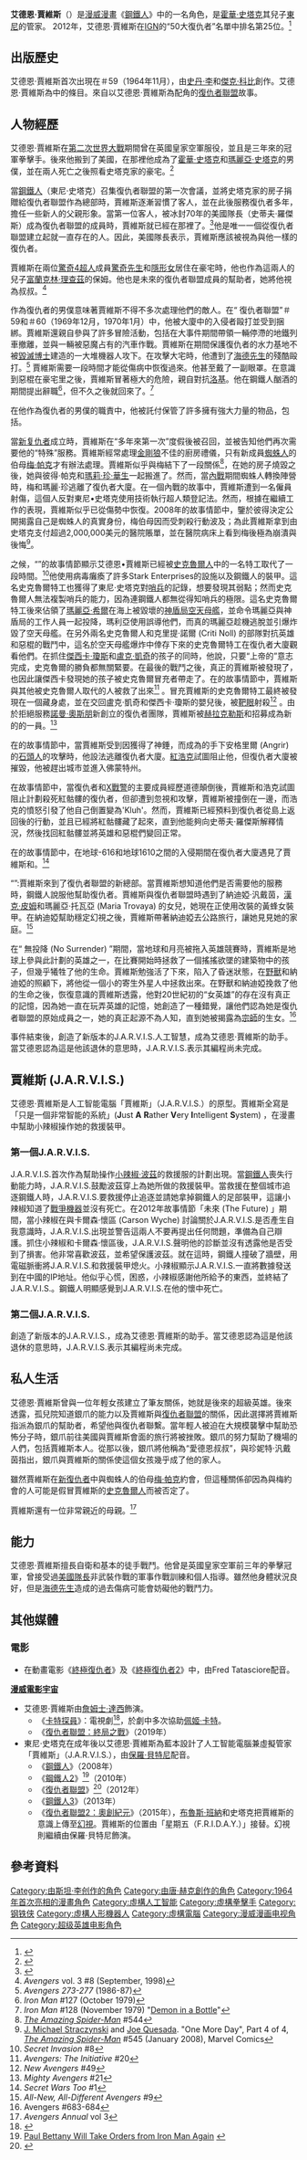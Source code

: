 {{noteTA
|G1=美國漫畫
|G2=Movie
|G3=Show
|1=zh-hk:候活;zh-tw:霍華;
}}
{{Infobox comics character
|image=
|caption=
|character_name=艾德恩·賈維斯<br>{{lang|en|Edwin Jarvis}}
|full_name=艾德恩·賈維斯
|publisher=[[漫威漫畫|漫威漫畫]]
|debut=Tales of Suspense第59期（1964年十一月）
|creators=[[史丹·李|史丹·李]]<br>[[傑克·科比|傑克·科比]]
|supports=[[復仇者_(漫畫)|復仇者]]<br>[[鋼鐵人|鋼鐵人]]
|powers=訓練有素的徒手戰鬥
}}
'''艾德恩·賈維斯'''（{{lang-en|Edwin Jarvis}}）是[[漫威漫畫|漫威漫畫]]《[[鋼鐵人|鋼鐵人]]》中的一名角色，是[[霍華·史塔克|霍華·史塔克]]其兒子[[鋼鐵人|東尼]]的管家。
2012年，艾德恩·賈維斯在[[IGN|IGN]]的“50大復仇者”名單中排名第25位。<ref>{{cite web |last= |first= |date=April 30, 2012 |title=The Top 50 Avengers |url=http://www.ign.com/top/avengers/25 |publisher=[[IGN|IGN]] |accessdate=July 28, 2015}}</ref>

==出版歷史==
艾德恩·賈維斯首次出現在{{le|懸疑故事|Tales of Suspense}}＃59（1964年11月），由[[史丹·李|史丹·李]]和[[傑克·科比|傑克·科比]]創作。艾德恩·賈維斯為{{le|漫威宇宙官方手冊|Official Handbook of the Marvel Universe}}中的條目。來自以艾德恩·賈維斯為配角的[[復仇者聯盟_(漫畫)|復仇者聯盟]]故事。

==人物經歷==
艾德恩·賈維斯在[[第二次世界大戰|第二次世界大戰]]期間曾在英國皇家空軍服役，並且是三年來的冠軍拳擊手。後來他搬到了美國，在那裡他成為了[[霍華·史塔克|霍華·史塔克]]和[[瑪麗亞·史塔克|瑪麗亞·史塔克]]的男僕，並在兩人死亡之後照看史塔克家的豪宅。<ref>{{cite book |title=The Marvel Encyclopedia|last=DeFalco|first=Tom|year= 2006|publisher=Dorling Kindersley|isbn=978-0-7566-2358-6|page=150}}</ref>

當[[鋼鐵人|鋼鐵人]]（東尼·史塔克）召集復仇者聯盟的第一次會議，並將史塔克家的房子捐贈給復仇者聯盟作為總部時，賈維斯逐漸習慣了客人，並在此後服務復仇者多年，擔任一些新人的父親形象。當第一位客人，被冰封70年的美國隊長（史蒂夫·羅傑斯）成為復仇者聯盟的成員時，賈維斯就已經在那裡了。<ref>{{cite book |title=Heroes of film, comics and American culture|last=Detora|first=Lisa|year= 2009|publisher=McFarland|isbn=978-0-7864-3827-3|page=113}}</ref>他是唯一一個從復仇者聯盟建立起就一直存在的人。因此，美國隊長表示，賈維斯應該被視為與他一樣的復仇者。

賈維斯在兩位[[驚奇4超人|驚奇4超人]]成員[[驚奇先生|驚奇先生]]和[[隱形女|隱形女]]居住在豪宅時，他也作為這兩人的兒子[[富蘭克林·理查茲|富蘭克林·理查茲]]的保姆。他也是未來的復仇者聯盟成員{{le|銀爪|Silverclaw}}的幫助者，她將他視為叔叔。<ref name="Avengers' 1998">''Avengers'' vol. 3 #8 (September, 1998)</ref>

作為復仇者的男僕意味著賈維斯不得不多次處理他們的敵人。在“ 復仇者聯盟”＃59和＃60（1969年12月，1970年1月）中，他被大廈中的入侵者毆打並受到捆綁。賈維斯還親自參與了許多冒險活動，包括在大事件{{le|地獄 (漫畫)|Inferno (Marvel Comics)|地獄}}期間帶領一輛停滯的地鐵列車撤離，並與一輛被惡魔占有的汽車作戰。賈維斯在{{le|報仇行動|Acts of Vengeance}}期間保護復仇者的水力基地不被[[毀滅博士|毀滅博士]]建造的一大堆機器人攻下。在{{le|邪恶大师团|Masters of Evil}}攻擊大宅時，他遭到了[[海德先生|海德先生]]的殘酷毆打。<ref>''Avengers 273-277'' (1986-87)</ref> 賈維斯需要一段時間才能從傷病中恢復過來。他甚至戴了一副眼罩。在意識到惡棍在豪宅里之後，賈維斯冒著極大的危險，親自對抗[[洛基_(漫威漫畫)|洛基]]。他在鋼鐵人酗酒的期間提出辭職<ref>''Iron Man'' #127 (October 1979)</ref>，但不久之後就回來了。<ref>''Iron Man'' #128 (November 1979) "[[Demon_in_a_Bottle|Demon in a Bottle]]"</ref>

在他作為復仇者的男僕的職責中，他被託付保管了許多擁有強大力量的物品，包括{{le|遠古冬棺|Casket of Ancient Winters}}。

當[[新复仇者|新复仇者]]成立時，賈維斯在“多年來第一次”度假後被召回，並被告知他們再次需要他的“特殊”服務。賈維斯經常處理[[金剛狼|金剛狼]]不佳的廚房禮儀，只有新成員[[蜘蛛人|蜘蛛人]]的伯母[[梅·帕克|梅·帕克]]才有辦法處理。賈維斯似乎與梅結下了一段關係<ref>''[[The_Amazing_Spider-Man|The Amazing Spider-Man]]'' #544</ref>，在她的房子燒毀之後，她與彼得·帕克和[[瑪莉·珍·華生|瑪莉·珍·華生]]一起搬進了{{link-en|史塔克大廈|Stark Tower|復仇者大廈}}。然而，當[[內戰_(漫畫)|內戰]]期間蜘蛛人轉換陣營時，梅和瑪麗·珍逃離了復仇者大廈。在一個內戰的故事中，賈維斯遭到一名僱員射傷，這個人反對東尼•史塔克使用技術執行超人類登記法。然而，根據在{{le|內戰:倡議|Civil War: The Initiative}}繼續工作的表現，賈維斯似乎已從傷勢中恢復。2008年的故事{{le|蜘蛛人:再多一天|Spider-Man: One More Day}}情節中，鑒於彼得決定公開揭露自己是蜘蛛人的真實身份，梅伯母因而受刺殺行動波及；為此賈維斯拿到由史塔克支付超過2,000,000美元的醫院賬單，並在醫院病床上看到梅後極為崩潰與後悔<ref>[[J._Michael_Straczynski|J. Michael Straczynski]] and [[Joe_Quesada|Joe Quesada]]. "One More Day", Part 4 of 4, ''[[The_Amazing_Spider-Man|The Amazing Spider-Man]]'' #545 (January 2008), Marvel Comics</ref>。

之候，“{{le|秘密入侵|Secret Invasion}}”的故事情節顯示艾德恩•賈維斯已經被[[史克魯爾人|史克魯爾人]]中的一名特工取代了一段時間。<ref>''Secret Invasion'' #8</ref>他使用病毒癱瘓了許多Stark Enterprises的設施以及鋼鐵人的裝甲。這名史克魯爾特工也獲得了東尼·史塔克對[[哨兵_(漫画)|哨兵]]的記錄，想要發現其弱點；然而史克魯爾人無法複製哨兵的能力，因為連鋼鐵人都無從得知哨兵的極限。這名史克魯爾特工後來佔領了[[瑪麗亞·希爾|瑪麗亞·希爾]]在海上被毀壞的[[神盾局|神盾局]][[空天母艦|空天母艦]]，並命令瑪麗亞與神盾局的工作人員一起投降，瑪利亞使用{{le|生命誘導模型 (漫威漫畫)|Life Model Decoy|生命誘導模型}}誤導他們，而真的瑪麗亞趁機逃脫並引爆炸毀了空天母艦。在另外兩名史克魯爾人{{le|維蘭柯 (漫威漫畫)|Veranke|維蘭柯}}和克里提·諾爾 (Criti Noll) 的部隊對抗英雄和惡棍的戰鬥中，這名於空天母艦爆炸中倖存下來的史克魯爾特工在復仇者大廈觀看他們。在抓住[[傑西卡·瓊斯|傑西卡·瓊斯]]和[[盧克·凱奇|盧克·凱奇]]的孩子的同時，他說，只要“上帝的”意志完成，史克魯爾的勝負都無關緊要。在最後的戰鬥之後，真正的賈維斯被發現了，也因此讓傑西卡發現她的孩子被史克魯爾冒充者帶走了。在{{le|黑暗王朝 (漫畫)|Dark Reign (comics)|黑暗王朝}}的故事情節中，賈維斯與其他被史克魯爾人取代的人被救了出來<ref>''Avengers: The Initiative'' #20</ref> 。冒充賈維斯的史克魯爾特工最終被發現在一個藏身處，並在交回盧克·凱奇和傑西卡·瓊斯的嬰兒後，被[[靶眼|靶眼]]射殺<ref>''New Avengers'' #49</ref> 。由於拒絕服務[[諾曼·奧斯朋|諾曼·奧斯朋]]新創立的復仇者團隊，賈維斯被[[赫拉克勒斯_(漫威漫畫)|赫拉克勒斯]]和{{le|阿瑪迪斯·趙|Amadeus Cho}}招募成為新的{{le|威武復仇者|The Mighty Avengers}}的一員。<ref>''Mighty Avengers'' #21</ref>

在{{le|恐懼本身 (漫畫)|Fear Itself (comics)|恐懼本身}}的故事情節中，當賈維斯受到因獲得了神錘，而成為{{le|大蛇神 (漫威漫畫)|Serpent (comics)|大蛇神}}的手下安格里爾 (Angrir) 的[[石頭人|石頭人]]的攻擊時，他設法逃離復仇者大廈。[[雷霆·羅斯|紅浩克]]試圖阻止他，但復仇者大廈被摧毀，他被趕出城市並進入佛蒙特州。

在{{le|樞紐 (漫畫)|AXIS (comics)|樞紐}}故事情節中，當復仇者和[[X戰警|X戰警]]的主要成員經歷道德顛倒後，賈維斯和浩克試圖阻止計劃殺死紅骷髏的復仇者，但卻遭到忽視和攻擊，賈維斯被撞倒在一邊，而浩克的憤怒引發了他自己倒置變為'Kluh'。然而，賈維斯已經預料到復仇者從島上返回後的行動，並且已經將紅骷髏藏了起來，直到他能夠向史蒂夫·羅傑斯解釋情況，然後找回紅骷髏並將英雄和惡棍們變回正常。

在{{le|秘密戰爭 (2015漫畫)|Secret Wars (2015 comic book)|秘密戰爭 (2015)}}的故事情節中，{{le|拆除者|Demolition Man (comics)}}在地球-616和地球1610之間的入侵期間在復仇者大廈遇見了賈維斯和{{le|憤怒 (漫威漫畫)|Rage (comics)|憤怒}}。<ref>''Secret Wars Too'' #1</ref>

“{{le|全新全異 (漫畫)|All-New, All-Different Marvel|全新全異}}”:賈維斯來到了復仇者聯盟的新總部。當賈維斯想知道他們是否需要他的服務時，鋼鐵人說服他幫助復仇者。賈維斯與復仇者聯盟時遇到了納迪婭·汎戴茵，[[蟻人|漢克·皮姆]]和瑪麗亞·托瓦亞 (Maria Trovaya) 的女兒，她現在正使用改裝的黃蜂女裝甲。在納迪婭幫助穩定幻視之後，賈維斯帶著納迪婭去公路旅行，讓她見見她的家庭。<ref>''All-New, All-Different Avengers'' #9</ref>

在“ 無投降 (No Surrender) ”期間，當地球和月亮被{{le|挑戰者 (漫威漫畫)|List_of_Marvel_Comics_characters:_C#Challenger|挑戰者}}拖入英雄競賽時，賈維斯是地球上參與此計劃的英雄之一，在比賽開始時拯救了一個搖搖欲墜的建築物中的孩子，但幾乎犧牲了他的生命。賈維斯勉強活了下來，陷入了昏迷狀態，在[[野獸_(漫畫)|野獸]]和納迪婭的照顧下，將他從一個小的寄生外星人中拯救出來。在野獸和納迪婭挽救了他的生命之後，恢復意識的賈維斯透露，他對20世紀初的“女英雄”{{le|遠航者 (漫威漫畫)|Voyager (comics)|遠航者}}的存在沒有真正的記憶，因為她一直在玩弄英雄的記憶，她創造了一種錯覺，讓他們認為她是復仇者聯盟的原始成員之一，她的真正起源不為人知，直到她被揭露為[[宗師_(漫威漫畫)|宗師]]的生女。<ref>Avengers #683-684</ref>

事件結束後，{{le|納迪婭·汎戴茵|Nadia van Dyne|黃蜂女 (納迪婭·汎戴茵)}}創造了新版本的J.A.R.V.I.S.人工智慧，成為艾德恩·賈維斯的助手。當艾德恩認為這是他該退休的意思時，J.A.R.V.I.S.表示其編程尚未完成。

==賈維斯 (J.A.R.V.I.S.)==
艾德恩·賈維斯是人工智能電腦「賈維斯」（J.A.R.V.I.S.）的原型。賈維斯全寫是「只是一個非常智能的系統」('''J'''ust '''A''' '''R'''ather '''V'''ery '''I'''ntelligent '''S'''ystem) ，在漫畫中幫助小辣椒操作她的救援裝甲。
=== 第一個J.A.R.V.I.S. ===
J.A.R.V.I.S.首次作為幫助操作[[小辣椒·波茲|小辣椒·波茲]]的救援服的計劃出現。當[[鋼鐵人|鋼鐵人]]喪失行動能力時，J.A.R.V.I.S.鼓勵波茲穿上為她所做的救援裝甲。當救援在整個城市追逐鋼鐵人時，J.A.R.V.I.S.要救援停止追逐並請她拿掉鋼鐵人的足部裝甲，這讓小辣椒知道了[[戰爭機器_(漫畫)|戰爭機器]]並沒有死亡。在2012年故事情節「未來 (The Future) 」期間，當小辣椒在與卡爾森·懷區 (Carson Wyche) 討論關於J.A.R.V.I.S.是否產生自我意識時，J.A.R.V.I.S.出現並警告這兩人不要再提出任何問題，準備為自己辯護。抓住小辣椒和卡爾森·懷區後，J.A.R.V.I.S.聲明他的診斷並沒有透露他是否受到了損害。他非常喜歡波茲，並希望保護波茲。就在這時，鋼鐵人撞破了牆壁，用電磁脈衝將J.A.R.V.I.S.和救援裝甲熄火。小辣椒顯示J.A.R.V.I.S.一直將數據發送到在中國的IP地址。他似乎心慌，困惑，小辣椒感謝他所給予的東西，並終結了J.A.R.V.I.S.。鋼鐵人明顯感覺到J.A.R.V.I.S.在他的懷中死亡。

=== 第二個J.A.R.V.I.S. ===
{{le|納迪婭·汎戴茵|Nadia van Dyne|黃蜂女 (納迪婭·汎戴茵)}}創造了新版本的J.A.R.V.I.S.，成為艾德恩·賈維斯的助手。當艾德恩認為這是他該退休的意思時，J.A.R.V.I.S.表示其編程尚未完成。
==私人生活==
艾德恩·賈維斯曾與一位年輕女孩建立了筆友關係，她就是後來的超級英雄{{le|銀爪|Silverclaw}}。後來透露，孤兒院知道銀爪的能力以及賈維斯與[[復仇者聯盟|復仇者聯盟]]的關係，因此選擇將賈維斯指派為銀爪的幫助者，希望他與復仇者聯繫。當年輕人被迫在大規模襲擊中幫助恐怖分子時，銀爪前往美國與賈維斯會面的旅行將被挫敗。銀爪的努力幫助了機場的人們，包括賈維斯本人。從那以後，銀爪將他稱為“愛德恩叔叔”，與珍妮特·汎戴茵指出，銀爪與賈維斯的關係使這個女孩幾乎成了他的家人。

雖然賈維斯在[[新復仇者|新復仇者]]中與蜘蛛人的伯母[[梅·帕克|梅·帕克]]約會，但這種關係卻因為與梅約會的人可能是假冒賈維斯的[[史克魯爾人|史克魯爾人]]而被否定了。

賈維斯還有一位非常親近的母親。<ref>''Avengers Annual'' vol 3</ref>

==能力==
艾德恩·賈維斯擅長自衛和基本的徒手戰鬥。他曾是英國皇家空軍前三年的拳擊冠軍，曾接受過[[美國隊長|美國隊長]]非武裝作戰的軍事作戰訓練和個人指導。雖然他身體狀況良好，但是[[海德先生|海德先生]]造成的過去傷病可能會妨礙他的戰鬥力。

==其他媒體==
===電影===
*在動畫電影《[[終極復仇者|終極復仇者]]》及《[[終極復仇者2|終極復仇者2]]》中，由Fred Tatasciore配音。
'''[[漫威電影宇宙|漫威電影宇宙]]'''
*艾德恩·賈維斯由[[詹姆士·達西|詹姆士·達西]]飾演。
**《[[卡特探員|卡特探員]]》：電視劇<ref>{{cite web|url=http://collider.com/agent-carter-jarvis-details-howard-stark-butler|title=Agent Carter to Feature Edwin Jarvis as Howard Stark's Butler|publisher=Collider.com|accessdate=2018-05-13|archive-date=2014-07-28|archive-url=https://web.archive.org/web/20140728191437/http://collider.com/agent-carter-jarvis-details-howard-stark-butler|dead-url=no}}</ref>，於劇中多次協助[[佩姬·卡特|佩姬·卡特]]。
**《[[復仇者聯盟：終局之戰|復仇者聯盟：終局之戰]]》（2019年）
*東尼·史塔克在成年後以艾德恩·賈維斯為藍本設計了人工智能電腦兼虛擬管家「賈維斯」（J.A.R.V.I.S.），由[[保羅·貝特尼|保羅·貝特尼]]配音。
**《[[鋼鐵人_(電影)|鋼鐵人]]》（2008年）
**《[[鋼鐵人2|鋼鐵人2]]》<ref>[http://www.getthebigpicture.net/blog/2009/1/12/paul-bettany-will-take-orders-from-iron-man-again.html Paul Bettany Will Take Orders from Iron Man Again] {{webarchive|url=https://web.archive.org/web/20090119122651/http://www.getthebigpicture.net/blog/2009/1/12/paul-bettany-will-take-orders-from-iron-man-again.html |date=2009-01-19 }}</ref>（2010年）
**《[[復仇者聯盟_(電影)|復仇者聯盟]]》<ref name="Bettany">{{cite news |url=http://splashpage.mtv.com/2011/04/26/paul-bettany-confirms-avengers-role-will-return-as-voice-of-jarvis |title=Paul Bettany Confirms 'Avengers' Role, Will Return As Voice Of J.A.R.V.I.S. |last=Davidson |first=Danica |date=2011-04-26 |publisher=''[[MTV_News|MTV News]]'' |accessdate=2011-04-27 |archive-date=2011-05-29 |archive-url=https://web.archive.org/web/20110529182421/http://splashpage.mtv.com/2011/04/26/paul-bettany-confirms-avengers-role-will-return-as-voice-of-jarvis |dead-url=no }}</ref>（2012年）
**《[[鋼鐵人3|鋼鐵人3]]》（2013年）
**《[[復仇者聯盟2：奧創紀元|復仇者聯盟2：奧創紀元]]》（2015年），[[浩克_(漫畫)|布魯斯·班納]]和史塔克把賈維斯的意識上傳至[[幻視_(漫畫)|幻視]]。賈維斯的位置由「星期五（F.R.I.D.A.Y.）」接替。幻視則繼續由保羅·貝特尼飾演。

==參考資料==
{{REFLIST}}

{{鋼鐵人}}

[[Category:由斯坦·李创作的角色|Category:由斯坦·李创作的角色]]
[[Category:由唐·赫克創作的角色|Category:由唐·赫克創作的角色]]
[[Category:1964年首次亮相的漫畫角色|Category:1964年首次亮相的漫畫角色]]
[[Category:虛構人工智能|Category:虛構人工智能]]
[[Category:虛構拳擊手|Category:虛構拳擊手]]
[[Category:钢铁侠|Category:钢铁侠]]
[[Category:虛構人形機器人|Category:虛構人形機器人]]
[[Category:虛構電腦|Category:虛構電腦]]
[[Category:漫威漫画电视角色|Category:漫威漫画电视角色]]
[[Category:超级英雄电影角色|Category:超级英雄电影角色]]